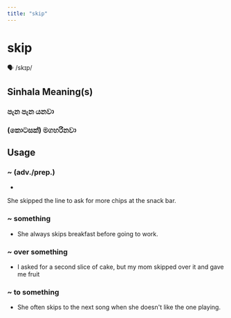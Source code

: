 ```yaml
---
title: "skip"
---
```


# skip

🗣️ /skɪp/

## Sinhala Meaning(s)

### පැන පැන යනවා
### (කොටසක්) මගහරිනවා

## Usage

### ~ (adv./prep.)

- 
She skipped the line to ask for more chips at the snack bar.



### ~ something

- She always skips breakfast before going to work. 


### ~ over something

- I asked for a second slice of cake, but my mom skipped over it and gave me fruit


### ~ to something

- She often skips to the next song when she doesn't like the one playing.

